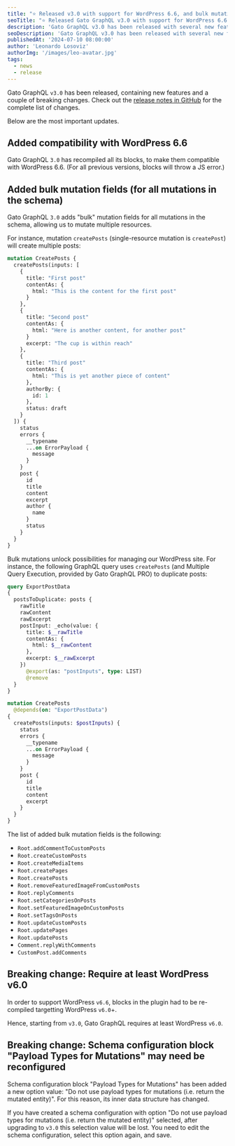 ```yaml
---
title: "⭐️ Released v3.0 with support for WordPress 6.6, and bulk mutations"
seoTitle: "⭐️ Released Gato GraphQL v3.0 with support for WordPress 6.6, and bulk mutations"
description: 'Gato GraphQL v3.0 has been released with several new features and improvements'
seoDescription: 'Gato GraphQL v3.0 has been released with several new features and improvements, including support for WordPress 6.6, bulk mutations, and more'
publishedAt: '2024-07-10 08:00:00'
author: 'Leonardo Losoviz'
authorImg: '/images/leo-avatar.jpg'
tags:
  - news
  - release
---
```


Gato GraphQL `v3.0` has been released, containing new features and a couple of breaking changes. Check out the [release notes in GitHub](https://github.com/GatoGraphQL/GatoGraphQL/releases/tag/3.0.0) for the complete list of changes.

Below are the most important updates.

## Added compatibility with WordPress 6.6

Gato GraphQL `3.0` has recompiled all its blocks, to make them compatible with WordPress 6.6. (For all previous versions, blocks will throw a JS error.)

## Added bulk mutation fields (for all mutations in the schema)

Gato GraphQL `3.0` adds "bulk" mutation fields for all mutations in the schema, allowing us to mutate multiple resources.

For instance, mutation `createPosts` (single-resource mutation is `createPost`) will create multiple posts:

```graphql
mutation CreatePosts {
  createPosts(inputs: [
    {
      title: "First post"
      contentAs: {
        html: "This is the content for the first post"
      }
    },
    {
      title: "Second post"
      contentAs: {
        html: "Here is another content, for another post"
      }
      excerpt: "The cup is within reach"
    },
    {
      title: "Third post"
      contentAs: {
        html: "This is yet another piece of content"
      },
      authorBy: {
        id: 1
      },
      status: draft
    }
  ]) {
    status
    errors {
      __typename
      ...on ErrorPayload {
        message
      }
    }
    post {
      id
      title
      content
      excerpt
      author {
        name
      }
      status
    }
  }
}
```

Bulk mutations unlock possibilities for managing our WordPress site. For instance, the following GraphQL query uses `createPosts` (and Multiple Query Execution, provided by Gato GraphQL PRO) to duplicate posts:

```graphql
query ExportPostData
{
  postsToDuplicate: posts {
    rawTitle
    rawContent
    rawExcerpt
    postInput: _echo(value: {
      title: $__rawTitle
      contentAs: {
        html: $__rawContent
      },
      excerpt: $__rawExcerpt
    })
      @export(as: "postInputs", type: LIST)
      @remove
  }
}

mutation CreatePosts
  @depends(on: "ExportPostData")
{
  createPosts(inputs: $postInputs) {
    status
    errors {
      __typename
      ...on ErrorPayload {
        message
      }
    }
    post {
      id
      title
      content
      excerpt
    }
  }
}
```

The list of added bulk mutation fields is the following:

- `Root.addCommentToCustomPosts`
- `Root.createCustomPosts`
- `Root.createMediaItems`
- `Root.createPages`
- `Root.createPosts`
- `Root.removeFeaturedImageFromCustomPosts`
- `Root.replyComments`
- `Root.setCategoriesOnPosts`
- `Root.setFeaturedImageOnCustomPosts`
- `Root.setTagsOnPosts`
- `Root.updateCustomPosts`
- `Root.updatePages`
- `Root.updatePosts`
- `Comment.replyWithComments`
- `CustomPost.addComments`

## Breaking change: Require at least WordPress v6.0

In order to support WordPress `v6.6`, blocks in the plugin had to be re-compiled targetting WordPress `v6.0`+.

Hence, starting from `v3.0`, Gato GraphQL requires at least WordPress `v6.0`.

## Breaking change: Schema configuration block "Payload Types for Mutations" may need be reconfigured

Schema configuration block "Payload Types for Mutations" has been added a new option value: "Do not use payload types for mutations (i.e. return the mutated entity)". For this reason, its inner data structure has changed.

If you have created a schema configuration with option "Do not use payload types for mutations (i.e. return the mutated entity)" selected, after upgrading to `v3.0` this selection value will be lost. You need to edit the schema configuration, select this option again, and save.
